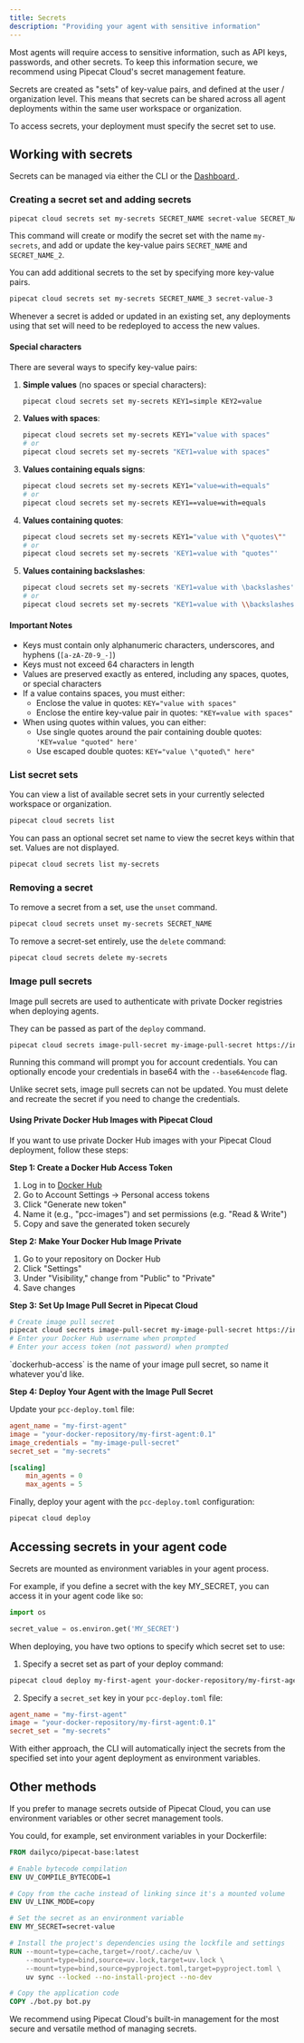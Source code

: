 ```yaml
---
title: Secrets
description: "Providing your agent with sensitive information"
---
```


Most agents will require access to sensitive information, such as API keys, passwords, and other secrets.
To keep this information secure, we recommend using Pipecat Cloud's secret management feature.

Secrets are created as "sets" of key-value pairs, and defined at the user / organization level.
This means that secrets can be shared across all agent deployments within the same user workspace or organization.

To access secrets, your deployment must specify the secret set to use.

## Working with secrets

Secrets can be managed via either the CLI or the [Dashboard <Icon icon="arrow-up-right-from-square" iconType="solid" />](https://pipecat.daily.co).

### Creating a secret set and adding secrets

```bash
pipecat cloud secrets set my-secrets SECRET_NAME secret-value SECRET_NAME_2 secret-value-2
```

This command will create or modify the secret set with the name `my-secrets`, and add or update the key-value pairs `SECRET_NAME` and `SECRET_NAME_2`.

You can add additional secrets to the set by specifying more key-value pairs.

```bash
pipecat cloud secrets set my-secrets SECRET_NAME_3 secret-value-3
```

<Info>
  Whenever a secret is added or updated in an existing set, any deployments
  using that set will need to be redeployed to access the new values.
</Info>

#### Special characters

There are several ways to specify key-value pairs:

1. **Simple values** (no spaces or special characters):

   ```bash
   pipecat cloud secrets set my-secrets KEY1=simple KEY2=value
   ```

2. **Values with spaces**:

   ```bash
   pipecat cloud secrets set my-secrets KEY1="value with spaces"
   # or
   pipecat cloud secrets set my-secrets "KEY1=value with spaces"
   ```

3. **Values containing equals signs**:

   ```bash
   pipecat cloud secrets set my-secrets KEY1="value=with=equals"
   # or
   pipecat cloud secrets set my-secrets KEY1==value=with=equals
   ```

4. **Values containing quotes**:

   ```bash
   pipecat cloud secrets set my-secrets KEY1="value with \"quotes\""
   # or
   pipecat cloud secrets set my-secrets 'KEY1=value with "quotes"'
   ```

5. **Values containing backslashes**:
   ```bash
   pipecat cloud secrets set my-secrets 'KEY1=value with \backslashes'
   # or
   pipecat cloud secrets set my-secrets "KEY1=value with \\backslashes"
   ```

#### Important Notes

- Keys must contain only alphanumeric characters, underscores, and hyphens (`[a-zA-Z0-9_-]`)
- Keys must not exceed 64 characters in length
- Values are preserved exactly as entered, including any spaces, quotes, or special characters
- If a value contains spaces, you must either:
  - Enclose the value in quotes: `KEY="value with spaces"`
  - Enclose the entire key-value pair in quotes: `"KEY=value with spaces"`
- When using quotes within values, you can either:
  - Use single quotes around the pair containing double quotes: `'KEY=value "quoted" here'`
  - Use escaped double quotes: `KEY="value \"quoted\" here"`

### List secret sets

You can view a list of available secret sets in your currently selected workspace or organization.

```bash
pipecat cloud secrets list
```

You can pass an optional secret set name to view the secret keys within that set. Values are not displayed.

```bash
pipecat cloud secrets list my-secrets
```

### Removing a secret

To remove a secret from a set, use the `unset` command.

```bash
pipecat cloud secrets unset my-secrets SECRET_NAME
```

To remove a secret-set entirely, use the `delete` command:

```bash
pipecat cloud secrets delete my-secrets
```

### Image pull secrets

Image pull secrets are used to authenticate with private Docker registries when deploying agents.

They can be passed as part of the `deploy` command.

```bash
pipecat cloud secrets image-pull-secret my-image-pull-secret https://index.docker.io/v1/
```

Running this command will prompt you for account credentials.
You can optionally encode your credentials in base64 with the `--base64encode` flag.

<Warning>
  Unlike secret sets, image pull secrets can not be updated. You must delete and
  recreate the secret if you need to change the credentials.
</Warning>

#### Using Private Docker Hub Images with Pipecat Cloud

If you want to use private Docker Hub images with your Pipecat Cloud deployment, follow these steps:

**Step 1: Create a Docker Hub Access Token**

1. Log in to [Docker Hub](https://hub.docker.com)
2. Go to Account Settings → Personal access tokens
3. Click "Generate new token"
4. Name it (e.g., "pcc-images") and set permissions (e.g. "Read & Write")
5. Copy and save the generated token securely

**Step 2: Make Your Docker Hub Image Private**

1. Go to your repository on Docker Hub
2. Click "Settings"
3. Under "Visibility," change from "Public" to "Private"
4. Save changes

**Step 3: Set Up Image Pull Secret in Pipecat Cloud**

```bash
# Create image pull secret
pipecat cloud secrets image-pull-secret my-image-pull-secret https://index.docker.io/v1/
# Enter your Docker Hub username when prompted
# Enter your access token (not password) when prompted
```

<Info>
  `dockerhub-access` is the name of your image pull secret, so name it whatever
  you'd like.
</Info>

**Step 4: Deploy Your Agent with the Image Pull Secret**

Update your `pcc-deploy.toml` file:

```toml
agent_name = "my-first-agent"
image = "your-docker-repository/my-first-agent:0.1"
image_credentials = "my-image-pull-secret"
secret_set = "my-secrets"

[scaling]
	min_agents = 0
	max_agents = 5
```

Finally, deploy your agent with the `pcc-deploy.toml` configuration:

```bash
pipecat cloud deploy
```

## Accessing secrets in your agent code

Secrets are mounted as environment variables in your agent process.

For example, if you define a secret with the key MY_SECRET, you can access it in your agent code like so:

```python
import os

secret_value = os.environ.get('MY_SECRET')
```

When deploying, you have two options to specify which secret set to use:

1. Specify a secret set as part of your deploy command:

```bash
pipecat cloud deploy my-first-agent your-docker-repository/my-first-agent:0.1 --secrets my-secrets
```

2. Specify a `secret_set` key in your `pcc-deploy.toml` file:

```toml
agent_name = "my-first-agent"
image = "your-docker-repository/my-first-agent:0.1"
secret_set = "my-secrets"
```

With either approach, the CLI will automatically inject the secrets from the specified set into your agent deployment as environment variables.

## Other methods

If you prefer to manage secrets outside of Pipecat Cloud, you can use environment variables or other secret management tools.

You could, for example, set environment variables in your Dockerfile:

```dockerfile
FROM dailyco/pipecat-base:latest

# Enable bytecode compilation
ENV UV_COMPILE_BYTECODE=1

# Copy from the cache instead of linking since it's a mounted volume
ENV UV_LINK_MODE=copy

# Set the secret as an environment variable
ENV MY_SECRET=secret-value

# Install the project's dependencies using the lockfile and settings
RUN --mount=type=cache,target=/root/.cache/uv \
    --mount=type=bind,source=uv.lock,target=uv.lock \
    --mount=type=bind,source=pyproject.toml,target=pyproject.toml \
    uv sync --locked --no-install-project --no-dev

# Copy the application code
COPY ./bot.py bot.py
```

We recommend using Pipecat Cloud's built-in management for the most secure and versatile method of managing secrets.
